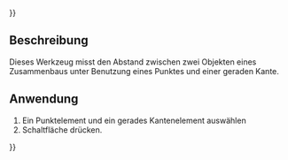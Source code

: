 {{UnfinishedDocu{{#translation:}}}}
<languages/>

{{Docnav/de
|[[Assembly3_MeasurePoints/de|Punkt zu Punkt messen]]
|[[Assembly3_MeasurePointPlane/de|Punkt zu Ebene messen]]
|[[Assembly3_Workbench/de|Assembly3]]
|IconL=Assembly_MeasurePointDistance.svg
|IconR=Assembly_MeasurePointPlaneDistance.svg
|IconC=Assembly3_workbench_icon.svg
}}

{{GuiCommand/de
|Name=Assembly3 MeasurePointLine
|Name/de=Assembly3 PunktZuLinieMessen
|Icon=Assembly_MeasurePointLineDistance.svg
|Workbenches=[[Assembly3_Workbench/de|Assembly3]]
}}

<span id="Description"></span>
== Beschreibung ==

Dieses Werkzeug misst den Abstand zwischen zwei Objekten eines Zusammenbaus unter Benutzung eines Punktes und einer geraden Kante.

<span id="Usage"></span>
== Anwendung == 

# Ein Punktelement und ein gerades Kantenelement auswählen
# Schaltfläche {{Button|[[Image:Assembly_MeasurePointLineDistance.svg|16px]] [[Assembly3_MeasurePointLine/de|Punkt zu Linie messen]]}} drücken.


{{Docnav/de
|[[Assembly3_MeasurePoints/de|Punkt zu Punkt messen]]
|[[Assembly3_MeasurePointPlane/de|Punkt zu Ebene messen]]
|[[Assembly3_Workbench/de|Assembly3]]
|IconL=Assembly_MeasurePointDistance.svg
|IconR=Assembly_MeasurePointPlaneDistance.svg
|IconC=Assembly3_workbench_icon.svg
}}

{{Userdocnavi{{#translation:}}}}